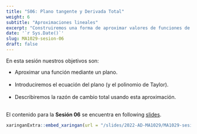 ```yaml
---
title: "S06: Plano tangente y Derivada Total"
weight: 6
subtitle: "Aproximaciones lineales"
excerpt: "Construiremos una forma de aproximar valores de funciones de manera lineal utilizando las derivadas parciales."
date: '`r Sys.Date()`'
slug: MA1029-sesion-06
draft: false
---
```


En esta sesión nuestros objetivos son:

  * Aproximar una función mediante un plano. <br/><br/>
  * Introduciremos el ecuación del plano (y el polinomio de Taylor). <br/><br/>
  * Describiremos la razón de cambio total usando esta aproximación. <br/><br/>

El contenido para la **Sesión 06** se encuentra en following [slides](/slides/2022-AD-MA1029/MA1029-sesion-06).

```r
xaringanExtra::embed_xaringan(url = "/slides/2022-AD-MA1029/MA1029-sesion-06", ratio = "4:3")
```
